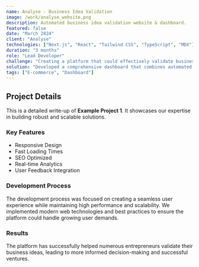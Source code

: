 ```yaml
---
name: Analyse - Business Idea Validation
image: /work/analyse_website.png
description: Automated business idea validation website & dashboard.
featured: false
date: "March 2024"
client: "Analyse"
technologies: ["Next.js", "React", "Tailwind CSS", "TypeScript", "MDX"]
duration: "3 months"
role: "Lead Developer"
challenge: "Creating a platform that could effectively validate business ideas through automated analysis and user feedback."
solution: "Developed a comprehensive dashboard that combines automated analysis with user input, providing actionable insights for entrepreneurs."
tags: ["E-commerce", "Dashboard"]
---
```


## Project Details

This is a detailed write-up of **Example Project 1**. It showcases our expertise in building robust and scalable solutions.

### Key Features

- Responsive Design
- Fast Loading Times
- SEO Optimized
- Real-time Analytics
- User Feedback Integration

### Development Process

The development process was focused on creating a seamless user experience while maintaining high performance and scalability. We implemented modern web technologies and best practices to ensure the platform could handle growing user demands.

### Results

The platform has successfully helped numerous entrepreneurs validate their business ideas, leading to more informed decision-making and successful ventures. 